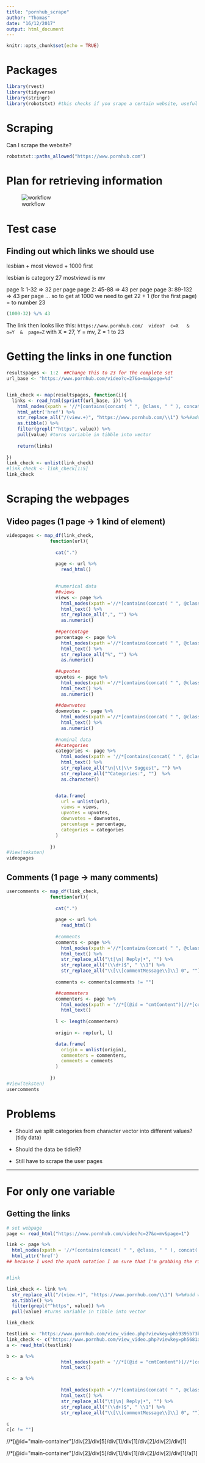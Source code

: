 ```yaml
---
title: "pornhub_scrape"
author: "Thomas"
date: "16/12/2017"
output: html_document
---
```


```r
knitr::opts_chunk$set(echo = TRUE)
```

# Packages
```r
library(rvest)
library(tidyverse)
library(stringr)
library(robotstxt) #this checks if you srape a certain website, useful for debugging
```

# Scraping
Can I scrape the website?

```r
robotstxt::paths_allowed("https://www.pornhub.com")
```

# Plan for retrieving information

![workflow](https://github.com/simazhi/RLads_group8/term_project/images/image_preview.png)


# Test case

## Finding out which links we should use
lesbian + most viewed + 1000 first

lesbian is category 27
mostviewd is mv

page 1: 1-32 => 32 per page
page 2: 45-88 => 43 per page
page 3: 89-132 => 43 per page
...
so to get at 1000 we need to get 22 + 1 (for the first page) = to number 23

```r
(1000-32) %/% 43
```

The link then looks like this:
```https://www.pornhub.com/  video?  c=X   &  o=Y  &  page=Z```
with X = 27, Y = mv, Z = 1 to 23

# Getting the links in one function

```r
resultspages <- 1:2  ##Change this to 23 for the complete set
url_base <- "https://www.pornhub.com/video?c=27&o=mv&page=%d"


link_check <- map(resultspages, function(i){
  links <- read_html(sprintf(url_base, i)) %>%
    html_nodes(xpath = '//*[contains(concat( " ", @class, " " ), concat( " ", "title", " " ))]//a') %>%
    html_attr('href') %>%
    str_replace_all("/(view.+)", "https://www.pornhub.com/\\1") %>%#add website domain
    as.tibble() %>%
    filter(grepl("^https", value)) %>%
    pull(value) #turns variable in tibble into vector
    
    return(links)
  
})
link_check <- unlist(link_check)
#link_check <- link_check[1:5]
link_check
```

# Scraping the webpages

## Video pages (1 page -> 1 kind of element)
```r
videopages <- map_df(link_check,
                function(url){
                  
                  cat(".")
                  
                  page <- url %>%
                    read_html()
                  

                  #numerical data
                  ##views
                  views <- page %>%  
                    html_nodes(xpath ='//*[contains(concat( " ", @class, " " ), concat( " ", "count", " " ))]') %>%
                    html_text() %>%
                    str_replace_all(",", "") %>%
                    as.numeric()
                  
                  ##percentage
                  percentage <- page %>%
                    html_nodes(xpath ='//*[contains(concat( " ", @class, " " ), concat( " ", "percent", " " ))]') %>%
                    html_text() %>%
                    str_replace_all("%", "") %>%
                    as.numeric()
                    
                  ##upvotes
                  upvotes <- page %>%
                    html_nodes(xpath ='//*[contains(concat( " ", @class, " " ), concat( " ", "votesUp", " " ))]') %>%
                    html_text() %>%
                    as.numeric()
                  
                  ##downvotes
                  downvotes <- page %>%
                    html_nodes(xpath ='//*[contains(concat( " ", @class, " " ), concat( " ", "votesDown", " " ))]') %>%
                    html_text() %>%
                    as.numeric()
                  
                  #nominal data
                  ##categories
                  categories <- page %>%
                    html_nodes(xpath = '//*[contains(concat( " ", @class, " " ), concat( " ", "categoriesWrapper", " " ))]') %>%
                    html_text() %>%
                    str_replace_all("\n|\t|\\+ Suggest", "") %>%
                    str_replace_all("^Categories:", "")  %>%
                    as.character()


                  data.frame(
                    url = unlist(url),
                    views = views,
                    upvotes = upvotes,
                    downvotes = downvotes,
                    percentage = percentage,
                    categories = categories
                  )
                  
                })
#View(teksten)
videopages
```

## Comments (1 page -> many comments)
```r
usercomments <- map_df(link_check,
                function(url){
                  
                  cat(".")
                  
                  page <- url %>%
                    read_html()
                  
                  #comments
                  comments <- page %>%
                    html_nodes(xpath ='//*[contains(concat( " ", @class, " " ), concat( " ", "commentMessage", " " ))]') %>%
                    html_text() %>%
                    str_replace_all("\t|\n| Reply|•", "") %>%
                    str_replace_all("(\\d+)$", " \\1") %>%
                    str_replace_all("\\[\\[commentMessage\\]\\] 0", "")
                  
                  comments <- comments[comments != ""]

                  ##commenters
                  commenters <- page %>%
                    html_nodes(xpath = '//*[(@id = "cmtContent")]//*[contains(concat( " ", @class, " " ), concat( " ", "usernameLink", " " ))]') %>%
                    html_text()                
                  
                  l <- length(commenters)
                  
                  origin <- rep(url, l)

                  data.frame(
                    origin = unlist(origin),
                    commenters = commenters,
                    comments = comments
                  )
                  
                })
#View(teksten)
usercomments
```



# Problems
* Should we split categories from character vector into different values? (tidy data)
* Should the data be tidieR?

* Still have to scrape the user pages







---
# For only one variable

## Getting the links
```r
# set webpage 
page <- read_html("https://www.pornhub.com/video?c=27&o=mv&page=1")

link <- page %>%
  html_nodes(xpath = '//*[contains(concat( " ", @class, " " ), concat( " ", "title", " " ))]//a') %>%
  html_attr('href') 
## because I used the xpath notation I am sure that I'm grabbing the right things, so the steps below are unnecessary this time


#link

link_check <- link %>%
  str_replace_all("/(view.+)", "https://www.pornhub.com/\\1") %>%#add website domain
  as.tibble() %>%
  filter(grepl("^https", value)) %>%
  pull(value) #turns variable in tibble into vector

link_check

```


```r
testlink <- "https://www.pornhub.com/view_video.php?viewkey=ph59395b73b70ac"
link_check <- c("https://www.pornhub.com/view_video.php?viewkey=ph5681abe10ceed", "https://www.pornhub.com/view_video.php?viewkey=ph5a2b529d4e452")
a <- read_html(testlink)

b <- a %>%
                    html_nodes(xpath = '//*[(@id = "cmtContent")]//*[contains(concat( " ", @class, " " ), concat( " ", "usernameLink", " " ))]') %>%
                    html_text()

c <- a %>%
                
                    html_nodes(xpath ='//*[contains(concat( " ", @class, " " ), concat( " ", "commentMessage", " " ))]') %>%
                    html_text() %>%
                    str_replace_all("\t|\n| Reply|•", "") %>%
                    str_replace_all("(\\d+)$", " \\1") %>%
                    str_replace_all("\\[\\[commentMessage\\]\\] 0", "")
  
c
c[c != ""]
```
//*[@id="main-container"]/div[2]/div[5]/div[1]/div[1]/div[2]/div[2]/div[1]

//*[@id="main-container"]/div[2]/div[5]/div[1]/div[1]/div[2]/div[2]/div[1]/a[1]
